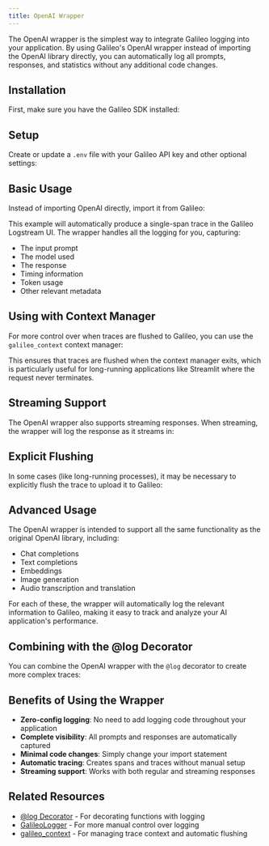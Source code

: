 ```yaml
---
title: OpenAI Wrapper
---
```



The OpenAI wrapper is the simplest way to integrate Galileo logging into your application. By using Galileo's OpenAI wrapper instead of importing the OpenAI library directly, you can automatically log all prompts, responses, and statistics without any additional code changes.

## Installation

First, make sure you have the Galileo SDK installed:

<CodeGroup>
<SnippetSdkWrappersInstallation />
</CodeGroup>

## Setup

Create or update a `.env` file with your Galileo API key and other optional settings:

<CodeGroup>
<SnippetSdkWrappersEnvSetup />
</CodeGroup>

## Basic Usage

Instead of importing OpenAI directly, import it from Galileo:

<CodeGroup>
<SnippetSdkWrappersOpenAIBasic />
</CodeGroup>

This example will automatically produce a single-span trace in the Galileo Logstream UI. The wrapper handles all the logging for you, capturing:

- The input prompt
- The model used
- The response
- Timing information
- Token usage
- Other relevant metadata

## Using with Context Manager

For more control over when traces are flushed to Galileo, you can use the `galileo_context` context manager:

<CodeGroup>
<SnippetSdkWrappersContextManager />
</CodeGroup>

This ensures that traces are flushed when the context manager exits, which is particularly useful for long-running applications like Streamlit where the request never terminates.

## Streaming Support

The OpenAI wrapper also supports streaming responses. When streaming, the wrapper will log the response as it streams in:

<CodeGroup>
<SnippetSdkWrappersOpenAIStreaming />
</CodeGroup>

## Explicit Flushing

In some cases (like long-running processes), it may be necessary to explicitly flush the trace to upload it to Galileo:

<CodeGroup>
<SnippetSdkWrappersOpenAIExplicitFlush />
</CodeGroup>

## Advanced Usage

The OpenAI wrapper is intended to support all the same functionality as the original OpenAI library, including:

- Chat completions
- Text completions
- Embeddings
- Image generation
- Audio transcription and translation

For each of these, the wrapper will automatically log the relevant information to Galileo, making it easy to track and analyze your AI application's performance.

## Combining with the @log Decorator

You can combine the OpenAI wrapper with the `@log` decorator to create more complex traces:

<CodeGroup>
<SnippetSdkWrappersOpenAILogDecorator />
</CodeGroup>

## Benefits of Using the Wrapper

- **Zero-config logging**: No need to add logging code throughout your application
- **Complete visibility**: All prompts and responses are automatically captured
- **Minimal code changes**: Simply change your import statement
- **Automatic tracing**: Creates spans and traces without manual setup
- **Streaming support**: Works with both regular and streaming responses

## Related Resources

- [@log Decorator](/sdk-api/python/logging/log-decorator) - For decorating functions with logging
- [GalileoLogger](/sdk-api/python/logging/galileo-logger) - For more manual control over logging
- [galileo_context](/sdk-api/python/logging/galileo-context) - For managing trace context and automatic flushing
